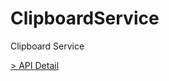 # ClipboardService

Clipboard Service

[> API Detail](https://flowgram-ai.github.io/flowgram.ai/auto-docs/core/interfaces/ClipboardService.html)
